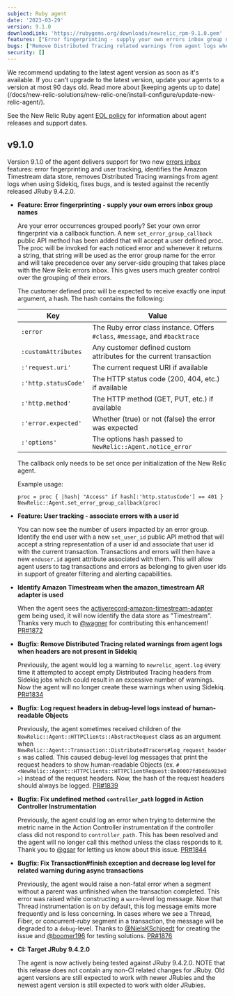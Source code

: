 ```yaml
---
subject: Ruby agent
date: '2023-03-29'
version: 9.1.0
downloadLink: 'https://rubygems.org/downloads/newrelic_rpm-9.1.0.gem'
features: ["Error fingerprinting - supply your own errors inbox group names", "User tracking - associate errors with a user id"]
bugs: ["Remove Distributed Tracing related warnings from agent logs when headers are not present in Sidekiq", "Log request headers in debug-level logs instead of human-readable Objects", "Fix undefined method `controller_path` logged in Action Controller Instrumentation", "Fix Transaction#finish exception and decrease log level for related warning during async transactions"]
security: []
---
```


<Callout variant="important">
  We recommend updating to the latest agent version as soon as it's available. If you can't upgrade to the latest version, update your agents to a version at most 90 days old. Read more about [keeping agents up to date](/docs/new-relic-solutions/new-relic-one/install-configure/update-new-relic-agent/).

  See the New Relic Ruby agent [EOL policy](https://docs.newrelic.com/docs/apm/agents/ruby-agent/getting-started/ruby-agent-eol-policy/) for information about agent releases and support dates.
</Callout>

## v9.1.0

  Version 9.1.0 of the agent delivers support for two new [errors inbox](https://docs.newrelic.com/docs/errors-inbox/errors-inbox/) features: error fingerprinting and user tracking, identifies the Amazon Timestream data store, removes Distributed Tracing warnings from agent logs when using Sidekiq, fixes bugs, and is tested against the recently released JRuby 9.4.2.0.

- **Feature: Error fingerprinting - supply your own errors inbox group names**

  Are your error occurrences grouped poorly? Set your own error fingerprint via a callback function. A new `set_error_group_callback` public API method has been added that will accept a user defined proc. The proc will be invoked for each noticed error and whenever it returns a string, that string will be used as the error group name for the error and will take precedence over any server-side grouping that takes place with the New Relic errors inbox. This gives users much greater control over the grouping of their errors.

  The customer defined proc will be expected to receive exactly one input argument, a hash. The hash contains the following:

  |  Key                 | Value                                                                        |
  | ---------------------| ---------------------------------------------------------------------------- |
  | `:error`             | The Ruby error class instance. Offers `#class`, `#message`, and `#backtrace` |
  | `:customAttributes`  | Any customer defined custom attributes for the current transaction           |
  | `:'request.uri'`     | The current request URI if available                                         |
  | `:'http.statusCode'` | The HTTP status code (200, 404, etc.) if available                           |
  | `:'http.method'`     | The HTTP method (GET, PUT, etc.) if available                                |
  | `:'error.expected'`  | Whether (true) or not (false) the error was expected                         |
  | `:'options'`         | The options hash passed to `NewRelic::Agent.notice_error`                    |

  The callback only needs to be set once per initialization of the New Relic agent.

  Example usage:

  ```
  proc = proc { |hash| "Access" if hash[:'http.statusCode'] == 401 }
  NewRelic::Agent.set_error_group_callback(proc)
  ```

- **Feature: User tracking - associate errors with a user id**

  You can now see the number of users impacted by an error group. Identify the end user with a new `set_user_id` public API method that will accept a string representation of a user id and associate that user id with the current transaction. Transactions and errors will then have a new `enduser.id` agent attribute associated with them. This will allow agent users to tag transactions and errors as belonging to given user ids in support of greater filtering and alerting capabilities.

- **Identify Amazon Timestream when the amazon_timestream AR adapter is used**

  When the agent sees the [activerecord-amazon-timestream-adapter](https://rubygems.org/gems/activerecord-amazon-timestream-adapter) gem being used, it will now identify the data store as "Timestream". Thanks very much to [@wagner](https://github.com/wagner) for contributing this enhancement! [PR#1872](https://github.com/newrelic/newrelic-ruby-agent/pull/1872)

- **Bugfix: Remove Distributed Tracing related warnings from agent logs when headers are not present in Sidekiq**

  Previously, the agent would log a warning to `newrelic_agent.log` every time it attempted to accept empty Distributed Tracing headers from Sidekiq jobs which could result in an excessive number of warnings. Now the agent will no longer create these warnings when using Sidekiq. [PR#1834](https://github.com/newrelic/newrelic-ruby-agent/pull/1834)

- **Bugfix: Log request headers in debug-level logs instead of human-readable Objects**

  Previously, the agent sometimes received children of the `NewRelic::Agent::HTTPClients::AbstractRequest` class as an argument when `NewRelic::Agent::Transaction::DistributedTracers#log_request_headers` was called. This caused debug-level log messages that print the request headers to show human-readable Objects (ex. `#<NewRelic::Agent::HTTPClients::HTTPClientRequest:0x00007fd0dda983e0>`) instead of the request headers. Now, the hash of the request headers should always be logged. [PR#1839](https://github.com/newrelic/newrelic-ruby-agent/pull/1839)

- **Bugfix: Fix undefined method `controller_path` logged in Action Controller Instrumentation**

  Previously, the agent could log an error when trying to determine the metric name in the Action Controller instrumentation if the controller class did not respond to `controller_path`. This has been resolved and the agent will no longer call this method unless the class responds to it. Thank you to [@gsar](https://github.com/gsar) for letting us know about this issue. [PR#1844](https://github.com/newrelic/newrelic-ruby-agent/pull/1844)

- **Bugfix: Fix Transaction#finish exception and decrease log level for related warning during async transactions**

  Previously, the agent would raise a non-fatal error when a segment without a parent was unfinished when the transaction completed. This error was raised while constructing a `warn`-level log message. Now that Thread instrumentation is on by default, this log message emits more frequently and is less concerning. In cases where we see a Thread, Fiber, or concurrent-ruby segment in a transaction, the message will be degraded to a `debug`-level. Thanks to [@NielsKSchjoedt](https://github.com/NielsKSchjoedt) for creating the issue and [@boomer196](https://github.com/boomer196) for testing solutions. [PR#1876](https://github.com/newrelic/newrelic-ruby-agent/pull/1876)

- **CI: Target JRuby 9.4.2.0**

  The agent is now actively being tested against JRuby 9.4.2.0. NOTE that this release does not contain any non-CI related changes for JRuby. Old agent versions are still expected to work with newer JRubies and the newest agent version is still expected to work with older JRubies.



